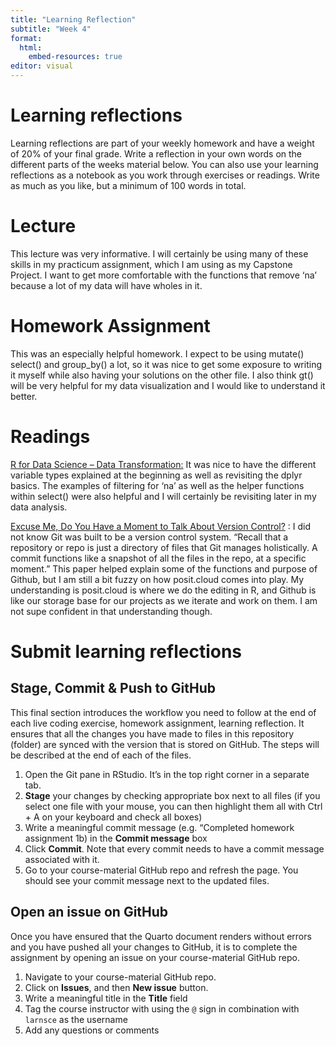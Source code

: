```yaml
---
title: "Learning Reflection"
subtitle: "Week 4"
format:
  html:
    embed-resources: true
editor: visual
---
```


# Learning reflections

Learning reflections are part of your weekly homework and have a weight of 20% of your final grade. Write a reflection in your own words on the different parts of the weeks material below. You can also use your learning reflections as a notebook as you work through exercises or readings. Write as much as you like, but a minimum of 100 words in total.

# Lecture

This lecture was very informative. I will certainly be using many of these skills in my practicum assignment, which I am using as my Capstone Project. I want to get more comfortable with the functions that remove ‘na’ because a lot of my data will have wholes in it.

# Homework Assignment

This was an especially helpful homework. I expect to be using mutate() select() and group_by() a lot, so it was nice to get some exposure to writing it myself while also having your solutions on the other file. I also think gt() will be very helpful for my data visualization and I would like to understand it better.

# Readings

[R for Data Science – Data Transformation:]{.underline} It was nice to have the different variable types explained at the beginning as well as revisiting the dplyr basics. The examples of filtering for ‘na’ as well as the helper functions within select() were also helpful and I will certainly be revisiting later in my data analysis.

[Excuse Me, Do You Have a Moment to Talk About Version Control?]{.underline} : I did not know Git was built to be a version control system. “Recall that a repository or repo is just a directory of files that Git manages holistically. A commit functions like a snapshot of all the files in the repo, at a specific moment.” This paper helped explain some of the functions and purpose of Github, but I am still a bit fuzzy on how posit.cloud comes into play. My understanding is posit.cloud is where we do the editing in R, and Github is like our storage base for our projects as we iterate and work on them. I am not supe confident in that understanding though.

# Submit learning reflections

## Stage, Commit & Push to GitHub

This final section introduces the workflow you need to follow at the end of each live coding exercise, homework assignment, learning reflection. It ensures that all the changes you have made to files in this repository (folder) are synced with the version that is stored on GitHub. The steps will be described at the end of each of the files.

1.  Open the Git pane in RStudio. It's in the top right corner in a separate tab.
2.  **Stage** your changes by checking appropriate box next to all files (if you select one file with your mouse, you can then highlight them all with Ctrl + A on your keyboard and check all boxes)
3.  Write a meaningful commit message (e.g. "Completed homework assignment 1b) in the **Commit message** box
4.  Click **Commit**. Note that every commit needs to have a commit message associated with it.
5.  Go to your course-material GitHub repo and refresh the page. You should see your commit message next to the updated files.

## Open an issue on GitHub

Once you have ensured that the Quarto document renders without errors and you have pushed all your changes to GitHub, it is to complete the assignment by opening an issue on your course-material GitHub repo.

1.  Navigate to your course-material GitHub repo.
2.  Click on **Issues**, and then **New issue** button.
3.  Write a meaningful title in the **Title** field
4.  Tag the course instructor with using the `@` sign in combination with `larnsce` as the username
5.  Add any questions or comments
